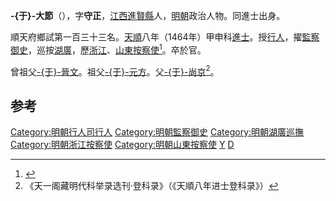 {{noteTA
|reason=5
|T=zh:于大节;zh-hans:于大节;zh-hant:于大節;zh-tw:于大節;zh-hk:于大節;zh-mo:于大節;
|1=zh:于大节;zh-hans:于大节;zh-hant:于大節;zh-tw:于大節;zh-hk:于大節;zh-mo:于大節;
|2=zh:于姓;zh-hans:于姓;zh-hant:于姓;zh-tw:于姓;zh-hk:于姓;zh-mo:于姓;
|G1=姓氏
}}
'''-{于}-大節'''（{{bd|1436年||？}}），字'''守正'''，[[江西等处承宣布政使司|江西]][[進賢縣|進賢縣]]人，[[明朝|明朝]]政治人物。同進士出身。

順天府鄉試第一百三十三名。[[天顺_(明朝)|天順]]八年（1464年）甲申科[[進士|進士]]。授[[行人_(官職)|行人]]，擢[[監察御史|監察御史]]，巡按[[湖廣等處承宣布政使司|湖廣]]，歷[[浙江等處承宣布政使司|浙江]]、[[山東等處承宣布政使司|山東]][[按察使|按察使]]<ref>{{Cite book|url=http://archive.org/details/06046030.cn|last=浙江大学图书馆|title=江西通志·卷六十八}}</ref>。卒於官。

曾祖父[[于晉文|-{于}-晉文]]。祖父[[于元方|-{于}-元方]]。父[[于尚京|-{于}-尚京]]<ref>《天一阁藏明代科举录选刊·登科录》（《天順八年进士登科录》）</ref>。

==参考==
{{reflist}}
{{明朝人物小作品}}
{{天順八年甲申科殿試金榜}}
{{DEFAULTSORT:Yu于}}
[[Category:明朝行人司行人|Category:明朝行人司行人]]
[[Category:明朝監察御史|Category:明朝監察御史]]
[[Category:明朝湖廣巡撫|Category:明朝湖廣巡撫]]
[[Category:明朝浙江按察使|Category:明朝浙江按察使]]
[[Category:明朝山東按察使|Category:明朝山東按察使]]
[[Category:進賢人|Y]]
[[Category:于姓|D]]